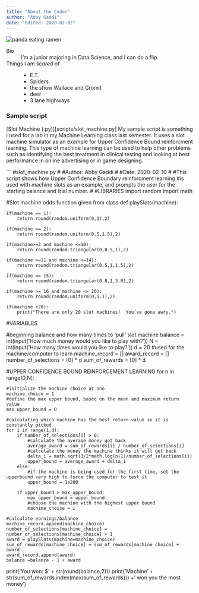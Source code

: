 ```yaml
---
title: "About the Coder"
author: "Abby Gaddi"
date: "Edited: 2020-02-02"
---
```


![](https://data.whicdn.com/images/315745282/original.jpg "panda eating ramen")

Bio
:  I'm a junior majoring in Data Science, and I can do a flip.

Things I am *scared* of
:   - E.T.
    - Spiders
    - the show Wallace and Gromit
    - deer
    - 3 lane highways

### Sample script
[Slot Machine (.py)][scripts/slot_machine.py]
My sample script is something I used for a lab in my Machine Learning class last semester.
It uses a slot machine simulator as an example for Upper Confidence Bound reinforcment learning.
This type of machine learning can be used to help other problems such as identifying the best treatment in clinical testing
and looking at best performance in online advertising or in game designing.

``` #slot_machine.py
#
#Author: Abby Gaddi
#
#Date: 2020-02-10
#
#This script shows how Upper Confidence Boundary reinforcment learning
#is used with machine slots as an example, and prompts the user for the starting balance and trial number.
#
#LIBRARIES
import random
import math


#Slot machine odds function given from class
def playSlots(machine):

    if(machine == 1):
        return round(random.uniform(0,1),2)

    if(machine == 2):
        return round(random.uniform(0.5,1.5),2)

    if(machine>=3 and machine <=10):
        return round(random.triangular(0,0.5,1),2)

    if(machine >=11 and machine <=14):
        return round(random.triangular(0.5,1,1.5),2)

    if(machine == 15):
        return round(random.triangular(0.8,1,3.0),2)

    if(machine >= 16 and machine <= 20):
        return round(random.uniform(0,1.1),2)

    if(machine >20):
        print("There are only 20 slot machines!  You've gone awry.")


#VARIABLES

#beginning balance and how many times to 'pull' slot machine
balance = int(input('How much money would you like to play with? '))
N = int(input('How many times would you like to play? '))
d = 20
#used for the machine/computer to learn
machine_record = []
award_record = []
number_of_selections = [0] * d
sum_of_rewards = [0] * d


#UPPER CONFIDENCE BOUND REINFORCEMENT LEARNING
for n in range(0,N):

    #initialize the machine choice at one
    machine_choice = 1
    #define the max upper bound, based on the mean and maximum return value
    max_upper_bound = 0

    #calculating which machine has the best return value so it is constantly picked
    for i in range(1,d):
        if number_of_selections[i] > 0:
            #calculate the average money got back
            average_award = sum_of_rewards[i] / number_of_selections[i]
            #calculate the money the machine thinks it will get back
            delta_i = math.sqrt(3/2*math.log(n+1)/number_of_selections[i])
            upper_bound = average_award + delta_i
        else:
            #if the machine is being used for the first time, set the upperbound very high to force the computer to test it
            upper_bound = 1e200

        if upper_bound > max_upper_bound:
            max_upper_bound = upper_bound
            #choose the machine with the highest upper bound
            machine_choice = i

    #calculate earnings/balance
    machine_record.append(machine_choice)
    number_of_selections[machine_choice] = number_of_selections[machine_choice] + 1
    award = playSlots(machine=machine_choice)
    sum_of_rewards[machine_choice] = sum_of_rewards[machine_choice] + award
    award_record.append(award)
    balance =balance - 1 + award


print('You won: $' + str(round(balance,2)))
print('Machine ' + str(sum_of_rewards.index(max(sum_of_rewards))) +' won you the most money')
